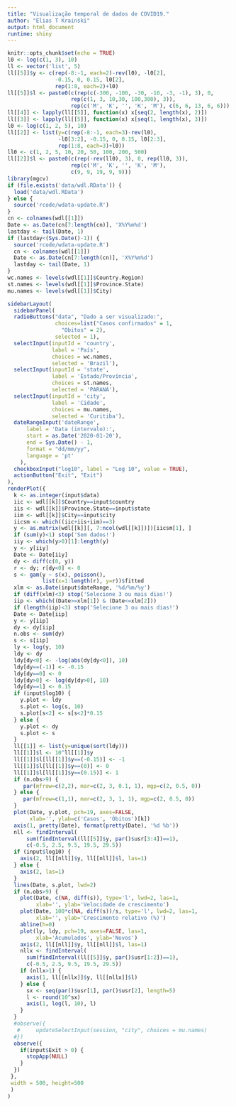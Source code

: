 ```yaml
---
title: "Visualização temporal de dados de COVID19."
author: "Elias T Krainski"
output: html_document
runtime: shiny
---
```


```r
knitr::opts_chunk$set(echo = TRUE)
l0 <- log(c(1, 3), 10)
ll <- vector('list', 5)
ll[[5]]$y <- c(rep(-8:-1, each=2)-rev(l0), -l0[2], 
               -0.15, 0, 0.15, l0[2],
               rep(1:8, each=2)+l0)
ll[[5]]$l <- paste0(c(rep(c(-300, -100, -30, -10, -3, -1), 3), 0, 
                    rep(c(1, 3, 10,30, 100,300), 3)), 
                    rep(c('M', 'K', '', 'K', 'M'), c(6, 6, 13, 6, 6)))
ll[[4]] <- lapply(ll[[5]], function(x) x[seq(2, length(x), 2)])
ll[[3]] <- lapply(ll[[5]], function(x) x[seq(1, length(x), 3)])
l0 <- log(c(1, 2, 5), 10)
ll[[2]] <- list(y=c(rep(-8:-1, each=3)-rev(l0), 
                -l0[3:2], -0.15, 0, 0.15, l0[2:3],
                rep(1:8, each=3)+l0))
ll0 <- c(1, 2, 5, 10, 20, 50, 100, 200, 500)
ll[[2]]$l <- paste0(c(rep(-rev(ll0), 3), 0, rep(ll0, 3)), 
                    rep(c('M', 'K', '', 'K', 'M'), 
                    c(9, 9, 19, 9, 9)))
library(mgcv)
if (file.exists('data/wdl.RData')) {
  load('data/wdl.RData') 
} else {
  source('rcode/wdata-update.R')
}
cn <- colnames(wdl[[1]])
Date <- as.Date(cn[7:length(cn)], 'X%Y%m%d')
lastday <- tail(Date, 1)
if (lastday<(Sys.Date()-1)) {
  source('rcode/wdata-update.R')
  cn <- colnames(wdl[[1]])
  Date <- as.Date(cn[7:length(cn)], 'X%Y%m%d')
  lastday <- tail(Date, 1)
}
wc.names <- levels(wdl[[1]]$Country.Region)
st.names <- levels(wdl[[1]]$Province.State)
mu.names <- levels(wdl[[1]]$City)
```

```r
sidebarLayout(
  sidebarPanel(
  radioButtons("data", "Dado a ser visualizado:",
               choices=list("Casos confirmados" = 1,
                 "Obitos" = 2), 
               selected = 1),
  selectInput(inputId = 'country', 
              label = 'País', 
              choices = wc.names, 
              selected = 'Brazil'),
  selectInput(inputId = 'state', 
              label = 'Estado/Província', 
              choices = st.names, 
              selected = 'PARANÁ'),
  selectInput(inputId = 'city', 
              label = 'Cidade', 
              choices = mu.names, 
              selected = 'Curitiba'),
  dateRangeInput('dateRange',
      label = 'Data (intervalo):',
      start = as.Date('2020-01-20'), 
      end = Sys.Date() - 1, 
      format = "dd/mm/yy", 
      language = 'pt'
    ),
  checkboxInput("log10", label = "Log 10", value = TRUE),
  actionButton("Exit", "Exit")
),  
renderPlot({
  k <- as.integer(input$data)
  iic <- wdl[[k]]$Country==input$country
  iis <- wdl[[k]]$Province.State==input$state
  iim <- wdl[[k]]$City==input$city
  iicsm <- which((iic+iis+iim)==3)
  y <- as.matrix(wdl[[k]][, 7:ncol(wdl[[k]])])[iicsm[1], ]
  if (sum(y)<1) stop('Sem dados!')
  iiy <- which(y>0)[1]:length(y)
  y <- y[iiy]
  Date <- Date[iiy]
  dy <- diff(c(0, y))
  r <- dy; r[dy<0] <- 0
  s <- gam(y ~ s(x), poisson(), 
           list(x=1:length(r), y=r))$fitted
  xlm <- as.Date(input$dateRange, '%d/%m/%y')
  if (diff(xlm)<3) stop('Selecione 3 ou mais dias!')
  iip <- which((Date>=xlm[1]) & (Date<=xlm[2]))
  if (length(iip)<3) stop('Selecione 3 ou mais dias!')
  Date <- Date[iip]
  y <- y[iip]
  dy <- dy[iip]
  n.obs <- sum(dy) 
  s <- s[iip]
  ly <- log(y, 10)
  ldy <- dy  
  ldy[dy<0] <- -log(abs(dy[dy<0]), 10)
  ldy[dy==(-1)] <- -0.15
  ldy[dy==0] <- 0
  ldy[dy>0] <- log(dy[dy>0], 10)
  ldy[dy==1] <- 0.15
  if (input$log10) {
    y.plot <- ldy
    s.plot <- log(s, 10)
    s.plot[s<2] <- s[s<2]*0.15
  } else {
    y.plot <- dy
    s.plot <- s
  }
  ll[[1]] <- list(y=unique(sort(ldy))) 
  ll[[1]]$l <- 10^ll[[1]]$y
  ll[[1]]$l[ll[[1]]$y==(-0.15)] <- -1
  ll[[1]]$l[ll[[1]]$y==(0)] <- 0
  ll[[1]]$l[ll[[1]]$y==(0.15)] <- 1
  if (n.obs>9) {
     par(mfrow=c(2,2), mar=c(2, 3, 0.1, 1), mgp=c(2, 0.5, 0))
  } else {
     par(mfrow=c(1,1), mar=c(2, 3, 1, 1), mgp=c(2, 0.5, 0))
  }
  plot(Date, y.plot, pch=19, axes=FALSE, 
       xlab='', ylab=c('Casos', 'Óbitos')[k])
  axis(1, pretty(Date), format(pretty(Date), '%d %b'))
  nll <- findInterval(
      sum(findInterval(ll[[5]]$y, par()$usr[3:4])==1), 
      c(-0.5, 2.5, 9.5, 19.5, 29.5))
  if (input$log10) {
    axis(2, ll[[nll]]$y, ll[[nll]]$l, las=1)
  } else {
    axis(2, las=1)
  }
  lines(Date, s.plot, lwd=2)
  if (n.obs>9) { 
    plot(Date, c(NA, diff(s)), type='l', lwd=2, las=1, 
         xlab='', ylab='Velocidade de crescimento')  
    plot(Date, 100*c(NA, diff(s))/s, type='l', lwd=2, las=1,
         xlab='', ylab='Crescimento relativo (%)')  
    abline(h=0)
    plot(ly, ldy, pch=19, axes=FALSE, las=1,
         xlab='Acumulados', ylab='Novos')
    axis(2, ll[[nll]]$y, ll[[nll]]$l, las=1)
    nllx <- findInterval(
      sum(findInterval(ll[[5]]$y, par()$usr[1:2])==1),
      c(-0.5, 2.5, 9.5, 19.5, 29.5))
    if (nllx>1) {
      axis(1, ll[[nllx]]$y, ll[[nllx]]$l)
    } else {
      sx <- seq(par()$usr[1], par()$usr[2], length=5)
      l <- round(10^sx)
      axis(1, log(l, 10), l)
    }
  }
  #observe({
   #     updateSelectInput(session, "city", choices = mu.names) 
  #})  
  observe({
    if(input$Exit > 0) {
      stopApp(NULL)
    }
  })
 }, 
 width = 500, height=500
 )
)
```
